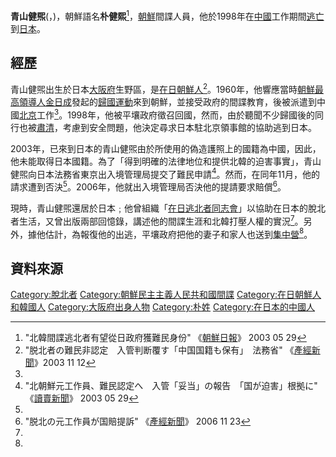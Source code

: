 {{noteTA
|G1=Country
|1=zh:朝鮮; zh-cn:朝鲜; zh-tw:朝鮮; zh-hk:朝鮮; zh-sg:朝鲜;
}}

'''青山健煕'''({{jpn|j=青山 健熙|hg=あおやま けんき|rm=Aoyama Kenki}}，{{bd|1936年|||catIdx=Aoyama}})，朝鮮語名'''朴健熙'''<ref name="chosun">"北韓間諜逃北者有望從日政府獲難民身份" 《[[朝鮮日報|朝鮮日報]]》 2003 05 29</ref>，[[朝鮮民主主義人民共和國|朝鮮]]間諜人員，他於1998年在[[中華人民共和國|中國]]工作期間[[脫北者|逃亡]]到[[日本|日本]]。

==經歷==
青山健煕出生於日本[[大阪府|大阪府]]生野區，是[[在日朝鮮人|在日朝鮮人]]<ref name="sankei">"脱北者の難民非認定　入管判断覆す「中国国籍も保有」　法務省" 《[[產經新聞|產經新聞]]》2003 11 12</ref>。1960年，他響應當時[[朝鮮最高領導人|朝鮮最高領導人]][[金日成|金日成]]發起的[[在日朝鮮人歸國運動|歸國運動]]來到朝鮮，並接受政府的間諜教育，後被派遣到中國[[北京|北京]]工作<ref name="chosun"/>。1998年，他被平壤政府徵召回國，然而，由於聽聞不少歸國後的同行也被[[肅清|肅清]]，考慮到安全問題，他決定尋求日本駐北京領事館的協助逃到日本。

2003年，已來到日本的青山健煕由於所使用的偽造護照上的國籍為中國，因此，他未能取得日本國籍。為了「得到明確的法律地位和提供北韓的迫害事實」，青山健煕向日本法務省東京出入境管理局提交了難民申請<ref>"北朝鮮元工作員、難民認定へ　入管「妥当」の報告　「国が迫害」根拠に" 《[[讀賣新聞|讀賣新聞]]》 2003 05 29</ref>。然而，在同年11月，他的請求遭到否決<ref name="sankei"/>。2006年，他就出入境管理局否決他的提請要求賠償<ref>"脱北の元工作員が国賠提訴" 《[[產經新聞|產經新聞]]》 2006 11 23</ref>。

現時，青山健煕還居於日本﹔他曾組織「[[在日逃北者同志會|在日逃北者同志會]]」以協助在日本的脫北者生活，又曾出版兩部回憶錄，講述他的間諜生涯和北韓打壓人權的實況<ref name="chosun"/>。另外，據他估計，為報復他的出逃，平壤政府把他的妻子和家人也送到[[朝鮮民主主義人民共和國集中營|集中營]]<ref name="chosun"/>。

==資料來源==
{{Reflist}}

{{DEFAULTSORT:Aoyama}}
[[Category:脫北者|Category:脫北者]]
[[Category:朝鮮民主主義人民共和國間諜|Category:朝鮮民主主義人民共和國間諜]]
[[Category:在日朝鮮人和韓國人|Category:在日朝鮮人和韓國人]]
[[Category:大阪府出身人物|Category:大阪府出身人物]]
[[Category:朴姓|Category:朴姓]]
[[Category:在日本的中國人|Category:在日本的中國人]]